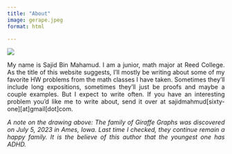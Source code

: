 ```yaml
---
title: "About"
image: gerape.jpeg
format: html

---
```


![](gerappee.jpeg)

<style>
body {
text-align: justify}
</style>

My name is Sajid Bin Mahamud. I am a junior, math major at Reed College. As the title of this website suggests, I'll mostly be writing about some of my favorite HW problems from the math classes I have taken. Sometimes they'll include long expositions, sometimes they'll just be proofs and maybe a couple examples. But I expect to write often. If you have an interesting problem you'd like me to write about, send it over at sajidmahmud[sixty-one][at]gmail[dot]com.

*A note on the drawing above: The family of Giraffe Graphs was discovered on July 5, 2023 in Ames, Iowa. Last time I checked, they continue remain a happy family. It is the believe of this author that the youngest one has ADHD.*


 
